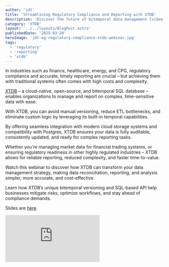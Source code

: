 ```yaml
---
author: 'jdt'
title: 'Streamlining Regulatory Compliance and Reporting with XTDB'
description: 'Discover the future of bitemporal data management [video]'
category: 'XTDB'
layout: '../../layouts/BlogPost.astro'
publishedDate: '2025-03-20'
heroImage: 'jdt-og-regulatory-compliance-xtdb-webinar.jpg'
tags:
  - 'regulatory'
  - 'reporting'
  - 'xtdb'
---
```



In industries such as finance, healthcare, energy, and CPG, regulatory compliance and accurate, timely reporting are crucial – but achieving them with traditional systems often comes with high costs and complexity.

[XTDB](https://xtdb.com/) – a cloud-native, open-source, and bitemporal SQL database – enables organizations to manage and report on complex, time-sensitive data with ease.

With XTDB, you can avoid manual versioning, reduce ETL bottlenecks, and eliminate custom logic by leveraging its built-in temporal capabilities.

By offering seamless integration with modern cloud storage systems and compatibility with Postgres, XTDB ensures your data is fully auditable, consistently updated, and ready for complex reporting tasks.

Whether you're managing market data for financial trading systems, or ensuring regulatory readiness in other highly regulated industries – XTDB allows for reliable reporting, reduced complexity, and faster time-to-value.

Watch this webinar to discover how XTDB can transform your data management strategy, making data reconciliation, reporting, and analysis simpler, more accurate, and cost-effective.

Learn how XTDB’s unique bitemporal versioning and SQL-based API help businesses mitigate risks, optimize workflows, and stay ahead of compliance demands.

Slides are [here](https://drive.google.com/file/d/1gQgQYKPk0xg-JNrm07hMYQQqeHsSGyww/view?usp=sharing).

<iframe
  class='aspect-video w-full'
  src='https://www.youtube.com/embed/akfGqAjjGqQ?si=Pb7a50hFNbbbgacn'
  title='Streamlining Regulatory Compliance and Reporting with XTDB: The Future of Bitemporal Data Management'
  frameborder='0'
  allow='accelerometer; autoplay; clipboard-write; encrypted-media; gyroscope; picture-in-picture; web-share'
  allowfullscreen
></iframe>
